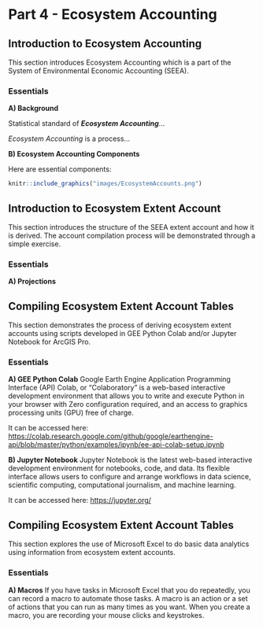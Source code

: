# Part 4 - Ecosystem Accounting

## Introduction to Ecosystem Accounting

This section introduces Ecosystem Accounting which is a part of the System of Environmental Economic Accounting (SEEA).

### Essentials

**A) Background**

Statistical standard of ***Ecosystem Accounting***...

*Ecosystem Accounting* is a process...

**B) Ecosystem Accounting Components**

Here are essential components:

```r
knitr::include_graphics("images/EcosystemAccounts.png")
```

## Introduction to Ecosystem Extent Account

This section introduces the structure of the SEEA extent account and how it is derived. The account compilation process will be demonstrated through a simple exercise.

### Essentials

**A) Projections**

## Compiling Ecosystem Extent Account Tables

This section demonstrates the process of deriving ecosystem extent accounts using scripts developed in GEE Python Colab and/or Jupyter Notebook for ArcGIS Pro.

### Essentials

**A) GEE Python Colab** Google Earth Engine Application Programming Interface (API) Colab, or "Colaboratory" is a web-based interactive development environment that allows you to write and execute Python in your browser with Zero configuration required, and an access to graphics processing units (GPU) free of charge.

It can be accessed here: <https://colab.research.google.com/github/google/earthengine-api/blob/master/python/examples/ipynb/ee-api-colab-setup.ipynb>

**B) Jupyter Notebook** Jupyter Notebook is the latest web-based interactive development environment for notebooks, code, and data. Its flexible interface allows users to configure and arrange workflows in data science, scientific computing, computational journalism, and machine learning.

It can be accessed here: <https://jupyter.org/>

## Compiling Ecosystem Extent Account Tables

This section explores the use of Microsoft Excel to do basic data analytics using information from ecosystem extent accounts.

### Essentials

**A) Macros** If you have tasks in Microsoft Excel that you do repeatedly, you can record a macro to automate those tasks. A macro is an action or a set of actions that you can run as many times as you want. When you create a macro, you are recording your mouse clicks and keystrokes.
